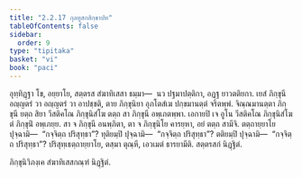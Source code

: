 ```yaml
---
title: "2.2.17 กุลทูสกสิกฺขาปท"
tableOfContents: false
sidebar:
  order: 9
type: "tipitaka"
basket: "vi"
book: "paci"
---
```



<DynamicBreadcrumb />

<Paragraph number="2421" book="paci">
อุทฺทิฏฺฐา โข, อยฺยาโย, สตฺตรส สํฆาทิเสสา ธมฺมา—  นว ปฐมาปตฺติกา, อฏฺฐ ยาวตติยกา. เยสํ ภิกฺขุนี อญฺญตรํ วา อญฺญตรํ วา อาปชฺชติ, ตาย ภิกฺขุนิยา อุภโตสํเฆ ปกฺขมานตฺตํ จริตพฺพํ. จิณฺณมานตฺตา ภิกฺขุนี ยตฺถ สิยา วีสติคโณ ภิกฺขุนิสํโฆ ตตฺถ สา ภิกฺขุนี อพฺเภตพฺพา. เอกายปิ เจ อูโน วีสติคโณ ภิกฺขุนิสํโฆ ตํ ภิกฺขุนิํ อพฺเภยฺย. สา จ ภิกฺขุนี อนพฺภิตา, ตา จ ภิกฺขุนิโย คารยฺหา, อยํ ตตฺถ สามีจิ.
</Paragraph>

<Paragraph number="2422" book="paci">
ตตฺถายฺยาโย ปุจฺฉามิ—  “กจฺจิตฺถ ปริสุทฺธา”? ทุติยมฺปิ ปุจฺฉามิ—  “กจฺจิตฺถ ปริสุทฺธา”? ตติยมฺปิ ปุจฺฉามิ—  “กจฺจิตฺถ ปริสุทฺธา”? ปริสุทฺเธตฺถายฺยาโย, ตสฺมา ตุณฺหี, เอวเมตํ ธารยามีติ.

</Paragraph>

<Paragraph number="2423" type="center" book="paci">
สตฺตรสกํ นิฏฺฐิตํ.

  
ภิกฺขุนิวิภงฺเค สํฆาทิเสสกณฺฑํ นิฏฺฐิตํ.
</Paragraph>